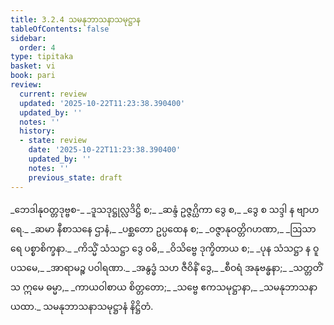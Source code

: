 ```yaml
---
title: 3.2.4 သမနုဘာသနာသမုဋ္ဌာန
tableOfContents: false
sidebar:
  order: 4
type: tipitaka
basket: vi
book: pari
review:
  current: review
  updated: '2025-10-22T11:23:38.390400'
  updated_by: ''
  notes: ''
  history:
  - state: review
    date: '2025-10-22T11:23:38.390400'
    updated_by: ''
    notes: ''
    previous_state: draft
---
```



<ReviewStatus review={frontmatter.review} showDetails={true} />

<HypothesisAnnotation frontmatter={frontmatter} />

<DynamicBreadcrumb />

<Division number="261" book="pari" e="ch" v="5" p="160">

<Paragraph number="1111" type="verses" book="pari">
_ဘေဒါနုဝတ္တဒုဗ္ဗစ-_  
_ဒူသဒုဋ္ဌုလ္လဒိဋ္ဌိ စ;_  
_ဆန္ဒံ ဥဇ္ဇဂ္ဃိကာ ဒွေ စ,_  
_ဒွေ စ သဒ္ဒါ န ဗျာဟရေ._  

</Paragraph>

<Paragraph number="1112" type="verses" book="pari">
_ဆမာ နီစာသနေ ဌာနံ,_  
_ပစ္ဆတော ဥပ္ပထေန စ;_  
_ဝဇ္ဇာနုဝတ္တိဂဟဏာ,_  
_ဩသာရေ ပစ္စာစိက္ခနာ._  

</Paragraph>

<Paragraph number="1113" type="verses" book="pari">
_ကိသ္မိံ သံသဋ္ဌာ ဒွေ ဝဓိ,_  
_ဝိသိဗ္ဗေ ဒုက္ခိတာယ စ;_  
_ပုန သံသဋ္ဌာ န ဝူပသမေ,_  
_အာရာမဉ္စ ပဝါရဏာ._  

</Paragraph>

<Paragraph number="1114" type="verses" book="pari">
_အနွဒ္ဓံ သဟ ဇီဝိနိံ ဒွေ,_  
_စီဝရံ အနုဗန္ဓနာ;_  
_သတ္တတိံသ ဣမေ ဓမ္မာ,_  
_ကာယဝါစာယ စိတ္တတော;_  
_သဗ္ဗေ ဧကသမုဋ္ဌာနာ,_  
_သမနုဘာသနာ ယထာ._  


</Paragraph>
</Division>

<Paragraph number="1115" type="center" book="pari">
သမနုဘာသနာသမုဋ္ဌာနံ နိဋ္ဌိတံ.
</Paragraph>